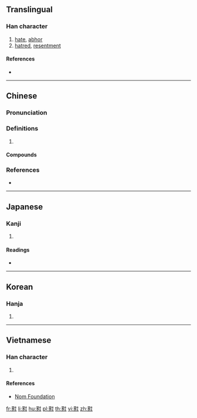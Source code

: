 {{also|怼}}
==Translingual==

===Han character===
{{Han char|rn=61|rad=心|as=14|sn=18|four=34330|canj=TIP|ids=⿱對心}}

# [[hate]], [[abhor]]
# [[hatred]], [[resentment]]

====References====
* {{Han ref|kx=0406.370|dkj=11376|dj=0747.300|hdz=42363.100|uh=61DF|ud=25055|bh=EFC8|bd=61384}}

----

==Chinese==
{{zh-forms|s=怼}}

===Pronunciation===
{{zh-pron
|m=duì
|c=zeoi6,deoi6
|mc=y
|oc=y
|cat=
}}

===Definitions===
{{zh-hanzi}}

# {{rfdef|zh}}

====Compounds====
{{zh-der|怨懟|慍懟}}

===References===
* {{R:yue:Hanzi}}

----

==Japanese==

===Kanji===
{{ja-kanji|grade=|rs=心14}}

# {{defn|lang=ja|sort=心14}}

====Readings====
* {{ja-readings|on=[[つい]] (tsui), [[ずい]] (zui), [[たい]] (tai)|kun=[[うらむ]] (uramu)}}

----

==Korean==

===Hanja===
{{ko-hanja|hangeul=대|eumhun=|rv=dae|mr=tae|y=tay}}

# {{defn|lang=ko|sort=心14}}

----

==Vietnamese==

===Han character===
{{vi-readings|rs=心14|hanviet=tủi}}

# {{defn|lang=vi|sort=心14}}

====References====
* [http://nomfoundation.org/common/nom_details.php?codepoint=61df Nom Foundation]

[[fr:懟]]
[[li:懟]]
[[hu:懟]]
[[pl:懟]]
[[th:懟]]
[[vi:懟]]
[[zh:懟]]